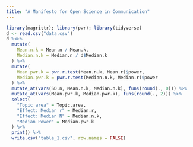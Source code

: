 ```yaml
---
title: "A Manifesto for Open Science in Communication"
---
```


```r
library(magrittr); library(pwr); library(tidyverse)
d <- read.csv("data.csv")
d %<>% 
  mutate(
    Mean.n.k = Mean.n / Mean.k,
    Median.n.k = Median.n / d$Median.k
  ) %>% 
  mutate(
    Mean.pwr.k = pwr.r.test(Mean.n.k, Mean.r)$power,
    Median.pwr.k = pwr.r.test(Median.n.k, Median.r)$power
  ) %>% 
  mutate_at(vars(SD.n, Mean.n.k, Median.n.k), funs(round(., 0))) %>% 
  mutate_at(vars(Mean.pwr.k, Median.pwr.k), funs(round(., 2))) %>% 
  select(
    "Topic area" = Topic.area, 
    "Effect: Median r" = Median.r,
    "Effect: Median N" = Median.n.k,
    "Median Power" = Median.pwr.k
  ) %>% 
  print() %>% 
  write.csv("table_1.csv", row.names = FALSE)
```

